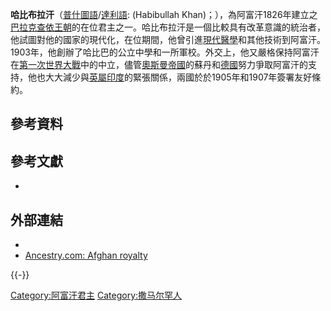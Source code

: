 {{Infobox monarch
|name =哈比布拉汗
|title =阿富汗埃米爾
|image= Habibullah.jpg
|image_size=200px
|succession = 阿富汗埃米爾
|reign = 1901年10月1日至1919年2月20日
|coronation =
|predecessor =[[阿布杜爾·拉赫曼汗|阿布杜爾·拉赫曼汗]]
|successor =[[納斯魯拉汗|納斯魯拉汗]]
|father =[[阿布杜爾·拉赫曼汗|阿布杜爾·拉赫曼汗]]
|birth_date =1872年6月3日
|birth_place =[[烏茲別克斯坦|烏茲別克斯坦]][[撒馬爾罕|撒馬爾罕]]<ref name=afghans17>{{cite book|last=Vogelsang|first=Willem|authorlink=|coauthors=|title=The Afghans|year=2002|publisher=Willey-Blackwell, John Willey & SOns, Ltd, UK.|location=LONDON|isbn=978-1-4051-8243-0|chapter=17-The dynasty of Amir Abd al Rahman Khan|pages=270|url=http://books.google.co.in/books?id=9kfJ6MlMsJQC&lpg=PP1&pg=PA270#v=onepage&q=&f=false|access-date=2016-09-19|archive-date=2012-10-25|archive-url=https://web.archive.org/web/20121025015942/http://books.google.co.in/books?id=9kfJ6MlMsJQC&lpg=PP1&pg=PA270#v=onepage&q=&f=false|dead-url=no}}</ref><ref name=fpg>{{Cite web |url=http://freepages.genealogy.rootsweb.ancestry.com/~royalty/afghan/i105.html#I105 |title=存档副本 |accessdate=2016-09-19 |archive-date=2012-10-24 |archive-url=https://web.archive.org/web/20121024230412/http://freepages.genealogy.rootsweb.ancestry.com/~royalty/afghan/i105.html#I105 |dead-url=yes }}</ref>
|death_date ={{death date and age|1919|02|20|1872|06|3}}
|death_place =[[阿富汗|阿富汗]]
|place of burial=
}}

'''哈比布拉汗'''（[[普什圖語|普什圖語]]/[[達利語|達利語]]: {{lang|ps|{{nq|حبيب الله خان}}}} (Habibullah Khan)；{{BD|1872年|6月3日|1919年|2月20日|}}），為阿富汗1826年建立之[[巴拉克查依王朝|巴拉克查依王朝]]的在位君主之一。哈比布拉汗是一個比較具有改革意識的統治者，他試圖對他的國家的現代化，在位期間，他曾引進[[現代醫學|現代醫學]]和其他技術到阿富汗。1903年，他創辦了哈比巴的公立中學和一所軍校。外交上，他又嚴格保持阿富汗在[[第一次世界大戰|第一次世界大戰]]中的中立，儘管[[奧斯曼帝國|奧斯曼帝國]]的蘇丹和[[德國|德國]]努力爭取阿富汗的支持，他也大大減少與[[英屬印度|英屬印度]]的緊張關係，兩國於於1905​​年和1907年簽署友好條約。

==參考資料==
{{REFLIST}}

==參考文獻==
{{refbegin}}
* {{citation |last=Vogelsang |first=Willem |title=The Afghans |url=https://archive.org/details/afghans00voge/page/280 |year=2001 |publisher=Wiley |isbn=978-0-631-19841-3 |ref={{sfnref|Vogelsang, The Afghans|2001}}}}
{{refend}}

==外部連結==
{{Commons category|position=right|Habibullah Khan}}
* {{Encyclopaedia of Islam, THREE|last=Nölle-Karimi|first=Christine|title=Ḥabīballāh Khān|url=https://referenceworks.brillonline.com/entries/encyclopaedia-of-islam-3/habiballah-khan-COM_30150?s.num=8&s.f.s2_parent=s.f.book.encyclopaedia-of-islam-3&s.q=Khan|year=2017}}
* [https://web.archive.org/web/20090223003247/http://freepages.genealogy.rootsweb.ancestry.com/~royalty/afghan/persons.html Ancestry.com: Afghan royalty]
{{-}}
{{阿富汗君主|state=collapsed}}

[[Category:阿富汗君主|Category:阿富汗君主]]
[[Category:撒马尔罕人|Category:撒马尔罕人]]